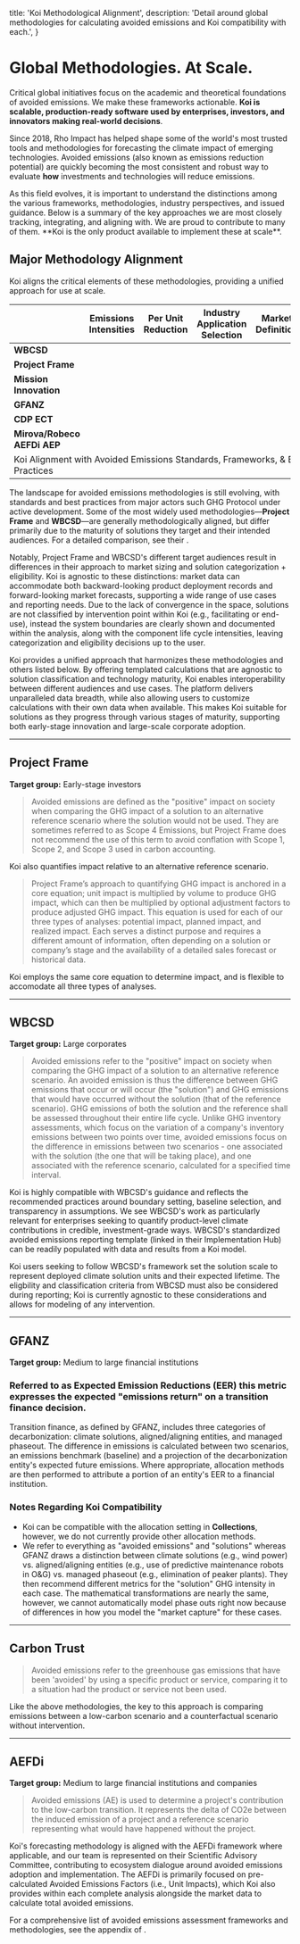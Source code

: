 
  title: 'Koi Methodological Alignment',
  description:
    'Detail around global methodologies for calculating avoided emissions and Koi compatibility with each.',
}

# Global Methodologies. At Scale.

<PageInformationalData lastModified={lastModified} />

Critical global initiatives focus on the academic and theoretical foundations of
avoided emissions. We make these frameworks actionable. **Koi is scalable,
production-ready software used by enterprises, investors, and innovators
making real-world decisions**.

Since 2018, Rho Impact has helped shape some of the world's most trusted tools and
methodologies for forecasting the climate impact of emerging technologies. Avoided
emissions (also known as emissions reduction potential) are quickly becoming the most
consistent and robust way to evaluate **how** investments and technologies will reduce emissions.

<Info>
As this field evolves, it is important to understand the distinctions
among the various frameworks, methodologies, industry perspectives, and issued guidance.
Below is a summary of the key approaches we are most closely tracking, integrating, and
aligning with. We are proud to contribute to many of them. **Koi is the only product
available to implement these at scale**.
</Info>

## Major Methodology Alignment
Koi aligns the critical elements of these methodologies, providing
a unified approach for use at scale.

<table className="mt-12 koi-table">
  <thead>
    <tr>
      <th className="text-right"></th>
      <th className="text-center">Emissions Intensities</th>
      <th className="text-center">Per Unit Reduction</th>
      <th className="text-center">Industry Application Selection</th>
      <th className="text-center">Market Definition</th>
      <th className="text-center">Adoption Rate</th>
    </tr>
  </thead>
  <tbody className="text-center">
    <tr>
      <td className="text-right"><strong>WBCSD</strong></td>
      <td><i className="fas fa-check text-koiGreen-500"></i></td>
      <td><i className="fas fa-check text-koiGreen-500"></i></td>
      <td><i className="fas fa-check text-koiGreen-500"></i></td>
      <td><i className="fas fa-check text-koiGreen-500"></i></td>
      <td><i className="fas fa-check text-koiGreen-500"></i></td>
    </tr>
    <tr>
      <td className="text-right"><strong>Project Frame</strong></td>
      <td><i className="fas fa-check text-koiGreen-500"></i></td>
      <td><i className="fas fa-check text-koiGreen-500"></i></td>
      <td><i className="fas fa-check text-koiGreen-500"></i></td>
      <td><i className="fas fa-check text-koiGreen-500"></i></td>
      <td><i className="fas fa-check text-koiGreen-500"></i></td>
    </tr>
    <tr>
      <td className="text-right"><strong>Mission Innovation</strong></td>
      <td><i className="fas fa-check text-koiGreen-500"></i></td>
      <td><i className="fas fa-check text-koiGreen-500"></i></td>
      <td><i className="fas fa-check text-koiGreen-500"></i></td>
      <td><i className="fas fa-check text-koiGreen-500"></i></td>
      <td><i className="fas fa-check text-koiGreen-500"></i></td>
    </tr>
    <tr>
      <td className="text-right"><strong>GFANZ</strong></td>
      <td><i className="fas fa-check text-koiGreen-500"></i></td>
      <td><i className="fas fa-check text-koiGreen-500"></i></td>
      <td><i className="fas fa-check text-koiGreen-500"></i></td>
      <td><i className="fas fa-check text-koiGreen-500"></i></td>
      <td><i className="fas fa-check text-koiGreen-500"></i></td>
    </tr>
    <tr>
      <td className="text-right"><strong>CDP ECT</strong></td>
      <td><i className="fas fa-check text-koiGreen-500"></i></td>
      <td><i className="fas fa-check text-koiGreen-500"></i></td>
      <td><i className="fas fa-check text-koiGreen-500"></i></td>
      <td><i className="fas fa-check text-koiGreen-500"></i></td>
      <td><i className="fas fa-check text-koiGreen-500"></i></td>
    </tr>
    <tr>
      <td className="text-right"><strong>Mirova/Robeco<br />AEFDi AEP</strong></td>
      <td><i className="fas fa-check text-koiGreen-500"></i></td>
      <td><i className="fas fa-check text-koiGreen-500"></i></td>
      <td><i className="fas fa-check text-koiGreen-500"></i></td>
      <td><i className="fas fa-check text-koiGreen-500"></i></td>
      <td><i className="fas fa-check text-koiGreen-500"></i></td>
    </tr>
    <tr>
      <td colSpan="6" className="text-center">
        <span className="koi-docs-caption">
        Koi Alignment with Avoided Emissions Standards, Frameworks, &amp; Best Practices
        </span>
      </td>
    </tr>
  </tbody>
</table>

The landscape for avoided emissions methodologies is still evolving, with standards and best practices from major actors such GHG Protocol under active development. Some of the most widely used methodologies—<strong>Project Frame</strong> and <strong>WBCSD</strong>—are generally methodologically aligned, but differ primarily due to the maturity of solutions they target and their intended audiences. For a detailed comparison, see their <ExternalLink url="https://www.wbcsd.org/resources/avoided-emissions-climate-investing-a-guide-for-investors-and-businesses/" target="_blank" rel="noopener noreferrer" linkText="Guide for Investors and Businesses" />.

Notably, Project Frame and WBCSD's different target audiences result in differences in their approach to market sizing and solution categorization + eligibility. Koi is agnostic to these distinctions: 
market data can accommodate both backward-looking product deployment records and forward-looking market forecasts, supporting a wide range of use cases and reporting needs.
Due to the lack of convergence in the space, solutions are not classified by intervention point within Koi (e.g., facilitating or end-use), instead the system boundaries are clearly shown and documented within the analysis, along with the component life cycle intensities, leaving categorization and eligibility decisions up to the user.

Koi provides a unified approach that harmonizes these methodologies and others listed below. By offering templated calculations that are agnostic to solution classification and technology maturity, Koi enables interoperability between different audiences and use cases. The platform delivers unparalleled data breadth, while also allowing users to customize calculations with their own data when available. This makes Koi suitable for solutions as they progress through various stages of maturity, supporting both early-stage innovation and large-scale corporate adoption.

---


## Project Frame

<p><ExternalLink url="https://projectframe.how/methodology" target="_blank"
rel="noopener noreferrer" linkText="Project Frame Methodology" /></p>
<p><strong>Target group:</strong> Early-stage investors</p>
<PageInformationalData lastModified="2025-07-15" lastModifiedLabel="Last Reviewed:" className="my-0" />

> Avoided emissions are defined as the "positive" impact on society when comparing the GHG impact of a solution to an alternative
reference scenario where the solution would not be used. They are sometimes referred to as Scope 4 Emissions, but Project Frame does
not recommend the use of this term to avoid conflation with Scope 1, Scope 2, and Scope 3 used in carbon accounting.

Koi also quantifies impact relative to an alternative reference scenario.

> Project Frame’s approach to quantifying GHG impact is anchored in
a core equation; unit impact is multiplied by volume to produce GHG
impact, which can then be multiplied by optional adjustment factors to
produce adjusted GHG impact. This equation is used for each of our three types of analyses: potential
impact, planned impact, and realized impact. Each serves a distinct
purpose and requires a different amount of information, often depending
on a solution or company’s stage and the availability of a detailed sales
forecast or historical data.

Koi employs the same core equation to determine impact, and is flexible to accomodate all three types of analyses.

---

## WBCSD

<p><ExternalLink url="https://www.wbcsd.org/resources/guidance-on-avoided-emissions-helping-business-drive-innovations-and-scale-solutions-towards-net-zero/" target="_blank" rel="noopener noreferrer" linkText="WBCSD Guidance" /></p>
<p><ExternalLink url="https://www.wbcsd.org/avoided-emissions-implementation-hub/" target="_blank" rel="noopener noreferrer" linkText="WBCSD Implementation Hub" /></p>
<p><strong>Target group:</strong> Large corporates</p>
<PageInformationalData lastModified="2025-07-15" lastModifiedLabel="Last Reviewed:" className="my-0" />

> Avoided emissions refer to the "positive" impact on society when comparing the GHG
  impact of a solution to an alternative reference scenario. An avoided emission is thus
  the difference between GHG emissions that occur or will occur (the "solution") and
  GHG emissions that would have occurred without the solution (that of the reference
  scenario). GHG emissions of both the solution and the reference shall be assessed
  throughout their entire life cycle. Unlike GHG inventory assessments, which
  focus on the variation of a company's inventory emissions between two points over time,
  avoided emissions focus on the difference in emissions between two scenarios - one
  associated with the solution (the one that will be taking place), and one associated
  with the reference scenario, calculated for a specified time interval.

Koi is highly compatible with WBCSD's guidance and reflects the recommended
practices around boundary setting, baseline selection, and transparency in assumptions.
We see WBCSD's work as particularly relevant for enterprises seeking to quantify product-level
climate contributions in credible, investment-grade ways. WBCSD's standardized avoided emissions reporting template (linked in their Implementation Hub) can be readily populated with data and results from a Koi model.

Koi users seeking to follow WBCSD's framework set the solution scale to represent deployed climate solution units and their expected lifetime. The eligbility and classification criteria from WBCSD must also be considered during reporting; Koi is currently agnostic to these considerations and allows for modeling of any intervention. 

---

## GFANZ

<p><ExternalLink url="https://assets.bbhub.io/company/sites/63/2024/09/Case-Studies-on-Transition-Finance-and-Decarbonization-Contribution-Methodologies-Sep-2024.pdf" target="_blank" rel="noopener noreferrer" linkText="GFANZ Methodology" /></p>
<p><strong>Target group:</strong> Medium to large financial institutions</p>
<PageInformationalData lastModified="2025-02-18" lastModifiedLabel="Last Reviewed:" className="my-0" />

### Referred to as **Expected Emission Reductions (EER)** this metric expresses the expected "emissions return" on a transition finance decision.
Transition finance, as defined by GFANZ, includes three categories of decarbonization: climate solutions, aligned/aligning entities,
and managed phaseout. The difference in emissions is calculated between two scenarios, an emissions benchmark (baseline) and a projection
of the decarbonization entity's expected future emissions. Where appropriate, allocation methods are then performed to attribute a portion of an
entity's EER to a financial institution.

### Notes Regarding Koi Compatibility

- Koi can be compatible with the allocation setting in **Collections**, however, we do not currently provide other allocation methods.
- We refer to everything as "avoided emissions" and "solutions" whereas GFANZ draws a distinction between climate solutions
(e.g., wind power) vs. aligned/aligning entities (e.g., use of predictive maintenance robots in O&G) vs. managed phaseout (e.g., elimination of peaker plants).
They then recommend different metrics for the "solution" GHG intensity in each case. The mathematical transformations are nearly the same,
however, we cannot automatically model phase outs right now because of differences in how you model the "market capture" for these cases.

---

## Carbon Trust

<p><ExternalLink url="https://www.carbontrust.com/what-we-do/net-zero-transition-planning-and-delivery/avoided-emissions" target="_blank" rel="noopener noreferrer" linkText="Carbon Trust Methodology" /></p>
<PageInformationalData lastModified="2025-02-18" lastModifiedLabel="Last Reviewed:" className="my-0" />

> Avoided emissions refer to the greenhouse gas emissions that have been 'avoided' by
  using a specific product or service, comparing
it to a situation had the product or service not been used.

Like the above methodologies, the key to this approach is comparing emissions between a low-carbon scenario and a counterfactual scenario without intervention.

---

## AEFDi

<p><ExternalLink url="https://aefdi.io/" target="_blank" rel="noopener noreferrer" linkText="AEFDi's AEP" /></p>
<p><strong>Target group:</strong> Medium to large financial institutions and companies</p>
<PageInformationalData lastModified="2025-02-21" lastModifiedLabel="Last Reviewed:" className="my-0" />

> Avoided emissions (AE) is used to determine a project's contribution to the low-carbon
  transition. It represents the delta of CO2e between the induced emission of a project
  and a reference scenario representing what would have happened without the project.

Koi's forecasting methodology is aligned with the AEFDi framework where applicable,
and our team is represented on their Scientific Advisory Committee, contributing to
ecosystem dialogue around avoided emissions adoption and implementation. The AEFDi is primarily focused on pre-calculated Avoided Emissions Factors (i.e., Unit Impacts), which Koi also provides within each complete analysis alongside the market data to calculate total avoided emissions.

<Info>
For a comprehensive list of avoided emissions assessment frameworks and methodologies, see the appendix of <ExternalLink url="https://www.wbcsd.org/resources/avoided-emissions-climate-investing-a-guide-for-investors-and-businesses/" target="_blank" rel="noopener noreferrer" linkText="Avoided Emissions & Climate Investing: A Guide for Investors and Businesses" />.
</Info>
